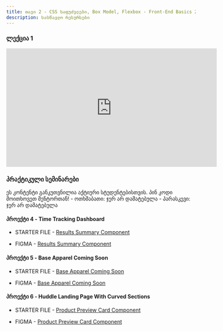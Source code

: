 ```yaml
---
title: თავი 2 - CSS საფუძვლები, Box Model, Flexbox - Front-End Basics 2024W
description: სასწავლო რესურსები
---
```


### ლექცია 1

<iframe
  width="560"
  height="315"
  src="https://www.youtube.com/embed/X4TGvajiT6c?si=FOOsPFuXVBlynuTD"
  title="YouTube video player"
  frameborder="0"
  allow="accelerometer; autoplay; clipboard-write; encrypted-media; gyroscope; picture-in-picture; web-share"
  allowFullScreen
></iframe>

### პრაქტიკული სემინარები

<Card>
  <PinCodeProtectedContent>
    <Locked>
      ეს კონტენტი განკუთვნილია აქტიური სტუდენტებისთვის. პინ კოდი მოითხოვეთ
      მენტორთან!
    </Locked>
    <Unlocked>
      - ოთხშაბათი: ჯერ არ დამატებულა
      - პარასკევი: ჯერ არ დამატებულა
    </Unlocked>
  </PinCodeProtectedContent>
</Card>


#### პროექტი 4 - Time Tracking Dashboard

- STARTER FILE - [Results Summary Component](https://drive.google.com/file/d/15AqODpAU69b8tVcMxudjIc6hoUeRsE8V/view?usp=sharing)

- FIGMA - [Results Summary Component](https://www.figma.com/file/csKwsbfe5ABdQCBP2Lx2qX/results-summary-component?type=design&node-id=14-2&mode=design&t=VdnIya9Du6qihpfW-0)

#### პროექტი 5 - Base Apparel Coming Soon

- STARTER FILE - [Base Apparel Coming Soon](https://drive.google.com/file/d/1nb4TyVLFlvQgrh3ZvjgTGBDegrIs8Q2q/view?usp=sharing)

- FIGMA - [Base Apparel Coming Soon](https://www.figma.com/file/yoBNLBjf8blPsogpgoS9iz/base-apparel-coming-soon-page?type=design&node-id=0-1&mode=design&t=x9bN0iWMWQx2OW3i-0)

#### პროექტი 6 - Huddle Landing Page With Curved Sections

- STARTER FILE - [Product Preview Card Component](https://drive.google.com/file/d/1Y1N41ddL6diSlSoOpeMNQkvHofhjbXSd/view?usp=sharing)

- FIGMA - [Product Preview Card Component](https://www.figma.com/file/qjd6RRwALgc3P2HdBChdm3/product-preview-card-component?type=design&mode=design&t=VdnIya9Du6qihpfW-0)
